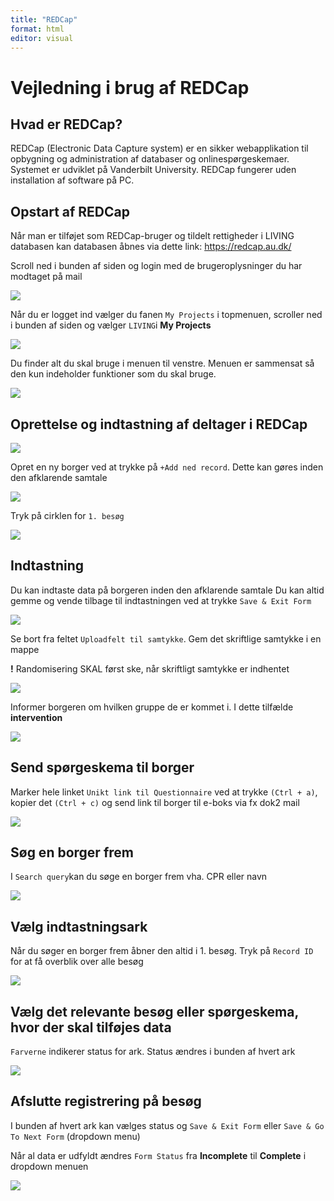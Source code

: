 ---
title: "REDCap"
format: html
editor: visual
---

# Vejledning i brug af REDCap

## Hvad er REDCap?

REDCap (Electronic Data Capture system) er en sikker webapplikation til opbygning og administration af databaser og onlinespørgeskemaer. Systemet er udviklet på Vanderbilt University. REDCap fungerer uden installation af software på PC.

## Opstart af REDCap

Når man er tilføjet som REDCap-bruger og tildelt rettigheder i LIVING databasen kan databasen åbnes via dette link: <https://redcap.au.dk/>

Scroll ned i bunden af siden og login med de brugeroplysninger du har modtaget på mail

![](redc2.png)

Når du er logget ind vælger du fanen `My Projects` i topmenuen, scroller ned i bunden af siden og vælger `LIVING`i **My Projects**

![](redc3.png)

Du finder alt du skal bruge i menuen til venstre. Menuen er sammensat så den kun indeholder funktioner som du skal bruge.

![](redc4.png)

## Oprettelse og indtastning af deltager i REDCap

![](redc5.png)

Opret en ny borger ved at trykke på `+Add ned record`. Dette kan gøres inden den afklarende samtale

![](redc6.png)

Tryk på cirklen for `1. besøg`

![](redc7.png)

## Indtastning

Du kan indtaste data på borgeren inden den afklarende samtale Du kan altid gemme og vende tilbage til indtastningen ved at trykke `Save & Exit Form`

![](redc8.png)

::: callout-warning
Se bort fra feltet `Uploadfelt til samtykke`. Gem det skriftlige samtykke i en mappe

**!** Randomisering SKAL først ske, når skriftligt samtykke er indhentet
:::

![](redc14.png)

Informer borgeren om hvilken gruppe de er kommet i. I dette tilfælde **intervention**

![](redc9.png)

## Send spørgeskema til borger

Marker hele linket `Unikt link til Questionnaire` ved at trykke `(Ctrl + a)`, kopier det `(Ctrl + c)` og send link til borger til e-boks via fx dok2 mail

![](redc15.png)

## Søg en borger frem

I `Search query`kan du søge en borger frem vha. CPR eller navn

![](redc10.png)

## Vælg indtastningsark

::: callout-warning
Når du søger en borger frem åbner den altid i 1. besøg. Tryk på `Record ID` for at få overblik over alle besøg
:::

![](redc11.png)

## Vælg det relevante besøg eller spørgeskema, hvor der skal tilføjes data

`Farverne` indikerer status for ark. Status ændres i bunden af hvert ark

![](redc12.png)

## Afslutte registrering på besøg

I bunden af hvert ark kan vælges status og `Save & Exit Form` eller `Save & Go To Next Form` (dropdown menu)

Når al data er udfyldt ændres `Form Status` fra **Incomplete** til **Complete** i dropdown menuen

![](redc13.png)
